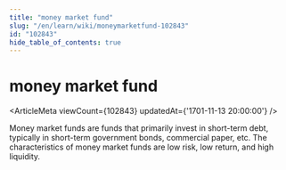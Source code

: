 ```yaml
---
title: "money market fund"
slug: "/en/learn/wiki/moneymarketfund-102843"
id: "102843"
hide_table_of_contents: true
---
```



# money market fund

<ArticleMeta viewCount={102843} updatedAt={'1701-11-13 20:00:00'} />

Money market funds are funds that primarily invest in short-term debt, typically in short-term government bonds, commercial paper, etc. The characteristics of money market funds are low risk, low return, and high liquidity.
